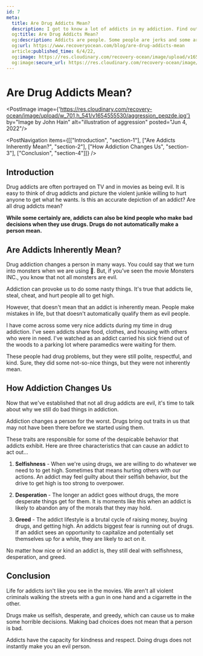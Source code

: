 ```yaml
---
id: 7
meta:
  title: Are Drug Addicts Mean?
  description: I got to know a lot of addicts in my addiction. Find out if all of them were mean.
  og:title: Are Drug Addicts Mean?
  og:description: Addicts are people. Some people are jerks and some aren't.
  og:url: https://www.recoveryocean.com/blog/are-drug-addicts-mean
  article:published_time: 6/4/22,
  og:image: https://res.cloudinary.com/recovery-ocean/image/upload/v1654555530/aggression_peqzde.jpg
  og:image:secure_url: https://res.cloudinary.com/recovery-ocean/image/upload/v1654555530/aggression_peqzde.jpg
---
```


# Are Drug Addicts Mean?
<PostImage image={'https://res.cloudinary.com/recovery-ocean/image/upload/w_701,h_541/v1654555530/aggression_peqzde.jpg'} by="Image by John Hain" alt="illustration of aggression" posted="Jun 4, 2022"/>

<PostNavigation items={[["Introduction", "section-1"], ["Are Addicts Inherently Mean?", "section-2"], ["How Addiction Changes Us", "section-3"], ["Conclusion", "section-4"]]} />

<span id="section-1"></span>
## Introduction
Drug addicts are often portrayed on TV and in movies as being evil. It is easy to think of drug addicts and picture the violent junkie willing to hurt anyone to get what he wants. Is this an accurate depiction of an addict? Are all drug addicts mean?

<strong>While some certainly are, addicts can also be kind people who make bad decisions when they use drugs. Drugs do not automatically make a person mean.</strong>

<span id="section-2"></span>
## Are Addicts Inherently Mean?

Drug addiction changes a person in many ways. You could say that we turn into monsters when we are using 👺. But, if you've seen the movie Monsters INC., you know that not all monsters are evil.

Addiction can provoke us to do some nasty things. It's true that addicts lie, steal, cheat, and hurt people all to get high.

However, that doesn't mean that an addict is inherently mean. People make mistakes in life, but that doesn't automatically qualify them as evil people.

I have come across some very nice addicts during my time in drug addiction. I've seen addicts share food, clothes, and housing with others who were in need. I've watched as an addict carried his sick friend out of the woods to a parking lot where paramedics were waiting for them.

These people had drug problems, but they were still polite, respectful, and kind. Sure, they did some not-so-nice things, but they were not inherently mean.

<span id="section-3"></span>
## How Addiction Changes Us

Now that we've established that not all drug addicts are evil, it's time to talk about why we still do bad things in addiction. 

Addiction changes a person for the worst. Drugs bring out traits in us that may not have been there before we started using them. 

These traits are responsible for some of the despicable behavior that addicts exhibit. Here are three characteristics that can cause an addict to act out...

1. **Selfishness** - When we're using drugs, we are willing to do whatever we need to to get high. Sometimes that means hurting others with our actions. An addict may feel guilty about their selfish behavior, but the drive to get high is too strong to overpower.

2. **Desperation** - The longer an addict goes without drugs, the more desperate things get for them. It is moments like this when an addict is likely to abandon any of the morals that they may hold.

2. **Greed** - The addict lifestyle is a brutal cycle of raising money, buying drugs, and getting high. An addicts biggest fear is running out of drugs. If an addict sees an opportunity to capitalize and potentially set themselves up for a while, they are likely to act on it.

No matter how nice or kind an addict is, they still deal with selfishness, desperation, and greed.

<span id="section-4"></span>
## Conclusion

Life for addicts isn't like you see in the movies. We aren't all violent criminals walking the streets with a gun in one hand and a cigarrette in the other. 

Drugs make us selfish, desperate, and greedy, which can cause us to make some horrible decisions. Making bad choices does not mean that a person is bad.

Addicts have the capacity for kindness and respect. Doing drugs does not instantly make you an evil person. 
